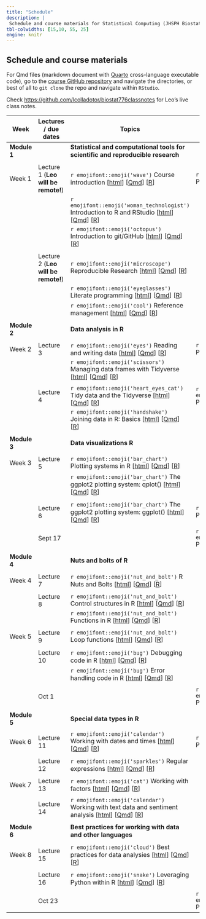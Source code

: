 ```yaml
---
title: "Schedule"
description: |
 Schedule and course materials for Statistical Computing (JHSPH Biostatistics 140.776 Fall 2023).
tbl-colwidths: [15,10, 55, 25]
engine: knitr
---
```


## Schedule and course materials

For Qmd files (markdown document with [Quarto](https://quarto.org/docs/authoring/markdown-basics.html) cross-language executable code), go to the [course GitHub repository](https://github.com/lcolladotor/jhustatcomputing2023) and navigate the directories, or best of all to `git clone` the repo and navigate within `RStudio`.

Check <https://github.com/lcolladotor/biostat776classnotes> for Leo's live class notes.

::: column-page
| Week         | Lectures / due dates                | Topics                                                                                                                                                                                                                                                                                                                                                                                                            | Projects                                                                                                                                                                                                                                                                                      |     |
|---------------|---------------|---------------|---------------|---------------|
| **Module 1** |                                     | **Statistical and computational tools for scientific and reproducible research**                                                                                                                                                                                                                                                                                                                                  |                                                                                                                                                                                                                                                                                               |     |
|              |                                     |                                                                                                                                                                                                                                                                                                                                                                                                                   |                                                                                                                                                                                                                                                                                               |     |
| Week 1       | Lecture 1 (**Leo will be remote!**) | `r emojifont::emoji('wave')` Course introduction \[[html](posts/01-welcome/index.html)\] \[[Qmd](https://github.com/lcolladotor/jhustatcomputing2023/blob/main/posts/01-welcome/index.qmd)\] \[[R](https://github.com/lcolladotor/jhustatcomputing2023/blob/main/posts/01-welcome/index.R)\]                                                                                                                      | `r emojifont::emoji('palm_tree')` Project 0 \[[html](projects/project-0/index.html)\] \[[Qmd](https://github.com/lcolladotor/jhustatcomputing2023/blob/main/projects/project-0/index.qmd)\] \[[R](https://github.com/lcolladotor/jhustatcomputing2023/blob/main/projects/project-0/index.R)\] |     |
|              |                                     | `r emojifont::emoji('woman_technologist')` Introduction to R and RStudio \[[html](posts/02-introduction-to-r-and-rstudio/index.html)\] \[[Qmd](https://github.com/lcolladotor/jhustatcomputing2023/blob/main/posts/02-introduction-to-r-and-rstudio/index.qmd)\] \[[R](https://github.com/lcolladotor/jhustatcomputing2023/blob/main/posts/02-introduction-to-r-and-rstudio/index.R)\]                            |                                                                                                                                                                                                                                                                                               |     |
|              |                                     | `r emojifont::emoji('octopus')` Introduction to git/GitHub \[[html](posts/03-introduction-to-gitgithub/index.html)\] \[[Qmd](https://github.com/lcolladotor/jhustatcomputing2023/blob/main/posts/03-introduction-to-gitgithub/index.qmd)\] \[[R](https://github.com/lcolladotor/jhustatcomputing2023/blob/main/posts/03-introduction-to-gitgithub/index.R)\]                                                      |                                                                                                                                                                                                                                                                                               |     |
|              |                                     |                                                                                                                                                                                                                                                                                                                                                                                                                   |                                                                                                                                                                                                                                                                                               |     |
|              | Lecture 2 (**Leo will be remote!**) | `r emojifont::emoji('microscope')` Reproducible Research \[[html](posts/04-reproducible-research/index.html)\] \[[Qmd](https://github.com/lcolladotor/jhustatcomputing2023/blob/main/posts/04-reproducible-research/index.qmd)\] \[[R](https://github.com/lcolladotor/jhustatcomputing2023/blob/main/posts/04-reproducible-research/index.R)\]                                                                    |                                                                                                                                                                                                                                                                                               |     |
|              |                                     | `r emojifont::emoji('eyeglasses')` Literate programming \[[html](posts/05-literate-programming/index.html)\] \[[Qmd](https://github.com/lcolladotor/jhustatcomputing2023/blob/main/posts/05-literate-programming/index.qmd)\] \[[R](https://github.com/lcolladotor/jhustatcomputing2023/blob/main/posts/05-literate-programming/index.R)\]                                                                        |                                                                                                                                                                                                                                                                                               |     |
|              |                                     | `r emojifont::emoji('cool')` Reference management \[[html](posts/06-reference-management/index.html)\] \[[Qmd](https://github.com/lcolladotor/jhustatcomputing2023/blob/main/posts/06-reference-management/index.qmd)\] \[[R](https://github.com/lcolladotor/jhustatcomputing2023/blob/main/posts/06-reference-management/index.R)\]                                                                              |                                                                                                                                                                                                                                                                                               |     |
|              |                                     |                                                                                                                                                                                                                                                                                                                                                                                                                   |                                                                                                                                                                                                                                                                                               |     |
| **Module 2** |                                     | **Data analysis in R**                                                                                                                                                                                                                                                                                                                                                                                            |                                                                                                                                                                                                                                                                                               |     |
|              |                                     |                                                                                                                                                                                                                                                                                                                                                                                                                   |                                                                                                                                                                                                                                                                                               |     |
| Week 2       | Lecture 3                           | `r emojifont::emoji('eyes')` Reading and writing data \[[html](posts/07-reading-and-writing-data/index.html)\] \[[Qmd](https://github.com/lcolladotor/jhustatcomputing2023/blob/main/posts/07-reading-and-writing-data/index.qmd)\] \[[R](https://github.com/lcolladotor/jhustatcomputing2023/blob/main/posts/07-reading-and-writing-data/index.R)\]                                                              | `r emojifont::emoji('palm_tree')` Project 1 \[[html](projects/project-1/index.html)\] \[[Qmd](https://github.com/lcolladotor/jhustatcomputing2023/blob/main/projects/project-1/index.qmd)\] \[[R](https://github.com/lcolladotor/jhustatcomputing2023/blob/main/projects/project-1/index.R)\] |     |
|              |                                     | `r emojifont::emoji('scissors')` Managing data frames with Tidyverse \[[html](posts/08-managing-data-frames-with-tidyverse/index.html)\] \[[Qmd](https://github.com/lcolladotor/jhustatcomputing2023/blob/main/posts/08-managing-data-frames-with-tidyverse/index.qmd)\] \[[R](https://github.com/lcolladotor/jhustatcomputing2023/blob/main/posts/08-managing-data-frames-with-tidyverse/index.R)\]              |                                                                                                                                                                                                                                                                                               |     |
|              |                                     |                                                                                                                                                                                                                                                                                                                                                                                                                   |                                                                                                                                                                                                                                                                                               |     |
|              | Lecture 4                           | `r emojifont::emoji('heart_eyes_cat')` Tidy data and the Tidyverse \[[html](posts/09-tidy-data-and-the-tidyverse/index.html)\] \[[Qmd](https://github.com/lcolladotor/jhustatcomputing2023/blob/main/posts/09-tidy-data-and-the-tidyverse/index.qmd)\] \[[R](https://github.com/lcolladotor/jhustatcomputing2023/blob/main/posts/09-tidy-data-and-the-tidyverse/index.R)\]                                        | `r emojifont::emoji('fallen_leaf')` Project 0 due                                                                                                                                                                                                                                             |     |
|              |                                     | `r emojifont::emoji('handshake')` Joining data in R: Basics \[[html](posts/10-joining-data-in-r/index.html)\] \[[Qmd](https://github.com/lcolladotor/jhustatcomputing2023/blob/main/posts/10-joining-data-in-r/index.qmd)\] \[[R](https://github.com/lcolladotor/jhustatcomputing2023/blob/main/posts/10-joining-data-in-r/index.R)\]                                                                             |                                                                                                                                                                                                                                                                                               |     |
|              |                                     |                                                                                                                                                                                                                                                                                                                                                                                                                   |                                                                                                                                                                                                                                                                                               |     |
| **Module 3** |                                     | **Data visualizations R**                                                                                                                                                                                                                                                                                                                                                                                         |                                                                                                                                                                                                                                                                                               |     |
|              |                                     |                                                                                                                                                                                                                                                                                                                                                                                                                   |                                                                                                                                                                                                                                                                                               |     |
| Week 3       | Lecture 5                           | `r emojifont::emoji('bar_chart')` Plotting systems in R \[[html](posts/11-plotting-systems/index.html)\] \[[Qmd](https://github.com/lcolladotor/jhustatcomputing2023/blob/main/posts/11-plotting-systems/index.qmd)\] \[[R](https://github.com/lcolladotor/jhustatcomputing2023/blob/main/posts/11-plotting-systems/index.R)\]                                                                                    |                                                                                                                                                                                                                                                                                               |     |
|              |                                     | `r emojifont::emoji('bar_chart')` The ggplot2 plotting system: qplot() \[[html](posts/12-ggplot2-plotting-system-part-1/index.html)\] \[[Qmd](https://github.com/lcolladotor/jhustatcomputing2023/blob/main/posts/12-ggplot2-plotting-system-part-1/index.qmd)\] \[[R](https://github.com/lcolladotor/jhustatcomputing2023/blob/main/posts/12-ggplot2-plotting-system-part-1/index.R)\]                           |                                                                                                                                                                                                                                                                                               |     |
|              |                                     |                                                                                                                                                                                                                                                                                                                                                                                                                   |                                                                                                                                                                                                                                                                                               |     |
|              | Lecture 6                           | `r emojifont::emoji('bar_chart')` The ggplot2 plotting system: ggplot() \[[html](posts/13-ggplot2-plotting-system-part-2/index.html)\] \[[Qmd](https://github.com/lcolladotor/jhustatcomputing2023/blob/main/posts/13-ggplot2-plotting-system-part-2/index.qmd)\] \[[R](https://github.com/lcolladotor/jhustatcomputing2023/blob/main/posts/13-ggplot2-plotting-system-part-2/index.R)\]                          | `r emojifont::emoji('palm_tree')` Project 2 \[[html](projects/project-2/index.html)\] \[[Qmd](https://github.com/lcolladotor/jhustatcomputing2023/blob/main/projects/project-2/index.qmd)\] \[[R](https://github.com/lcolladotor/jhustatcomputing2023/blob/main/projects/project-2/index.R)\] |     |
|              |                                     |                                                                                                                                                                                                                                                                                                                                                                                                                   |                                                                                                                                                                                                                                                                                               |     |
|              | Sept 17                             |                                                                                                                                                                                                                                                                                                                                                                                                                   | `r emojifont::emoji('fallen_leaf')` Project 1 due                                                                                                                                                                                                                                             |     |
|              |                                     |                                                                                                                                                                                                                                                                                                                                                                                                                   |                                                                                                                                                                                                                                                                                               |     |
| **Module 4** |                                     | **Nuts and bolts of R**                                                                                                                                                                                                                                                                                                                                                                                           |                                                                                                                                                                                                                                                                                               |     |
|              |                                     |                                                                                                                                                                                                                                                                                                                                                                                                                   |                                                                                                                                                                                                                                                                                               |     |
| Week 4       | Lecture 7                           | `r emojifont::emoji('nut_and_bolt')` R Nuts and Bolts \[[html](posts/14-r-nuts-and-bolts/index.html)\] \[[Qmd](https://github.com/lcolladotor/jhustatcomputing2023/blob/main/posts/14-r-nuts-and-bolts/index.qmd)\] \[[R](https://github.com/lcolladotor/jhustatcomputing2023/blob/main/posts/14-r-nuts-and-bolts/index.R)\]                                                                                      |                                                                                                                                                                                                                                                                                               |     |
|              |                                     |                                                                                                                                                                                                                                                                                                                                                                                                                   |                                                                                                                                                                                                                                                                                               |     |
|              | Lecture 8                           | `r emojifont::emoji('nut_and_bolt')` Control structures in R \[[html](posts/15-control-structures/index.html)\] \[[Qmd](https://github.com/lcolladotor/jhustatcomputing2023/blob/main/posts/15-control-structures/index.qmd)\] \[[R](https://github.com/lcolladotor/jhustatcomputing2023/blob/main/posts/15-control-structures/index.R)\]                                                                         |                                                                                                                                                                                                                                                                                               |     |
|              |                                     | `r emojifont::emoji('nut_and_bolt')` Functions in R \[[html](posts/16-functions/index.html)\] \[[Qmd](https://github.com/lcolladotor/jhustatcomputing2023/blob/main/posts/16-functions/index.qmd)\] \[[R](https://github.com/lcolladotor/jhustatcomputing2023/blob/main/posts/16-functions/index.R)\]                                                                                                             |                                                                                                                                                                                                                                                                                               |     |
|              |                                     |                                                                                                                                                                                                                                                                                                                                                                                                                   |                                                                                                                                                                                                                                                                                               |     |
| Week 5       | Lecture 9                           | `r emojifont::emoji('nut_and_bolt')` Loop functions \[[html](posts/17-loop-functions/index.html)\] \[[Qmd](https://github.com/lcolladotor/jhustatcomputing2023/blob/main/posts/17-loop-functions/index.qmd)\] \[[R](https://github.com/lcolladotor/jhustatcomputing2023/blob/main/posts/17-loop-functions/index.R)\]                                                                                              |                                                                                                                                                                                                                                                                                               |     |
|              |                                     |                                                                                                                                                                                                                                                                                                                                                                                                                   |                                                                                                                                                                                                                                                                                               |     |
|              | Lecture 10                          | `r emojifont::emoji('bug')` Debugging code in R \[[html](posts/18-debugging-r-code/index.html)\] \[[Qmd](https://github.com/lcolladotor/jhustatcomputing2023/blob/main/posts/18-debugging-r-code/index.qmd)\] \[[R](https://github.com/lcolladotor/jhustatcomputing2023/blob/main/posts/18-debugging-r-code/index.R)\]                                                                                            |                                                                                                                                                                                                                                                                                               |     |
|              |                                     | `r emojifont::emoji('bug')` Error handling code in R \[[html](posts/19-error-handling-and-generation/index.html)\] \[[Qmd](https://github.com/lcolladotor/jhustatcomputing2023/blob/main/posts/19-error-handling-and-generation/index.qmd)\] \[[R](https://github.com/lcolladotor/jhustatcomputing2023/blob/main/posts/19-error-handling-and-generation/index.R)\]                                                |                                                                                                                                                                                                                                                                                               |     |
|              |                                     |                                                                                                                                                                                                                                                                                                                                                                                                                   |                                                                                                                                                                                                                                                                                               |     |
|              | Oct 1                               |                                                                                                                                                                                                                                                                                                                                                                                                                   | `r emojifont::emoji('fallen_leaf')` Project 2 due                                                                                                                                                                                                                                             |     |
|              |                                     |                                                                                                                                                                                                                                                                                                                                                                                                                   |                                                                                                                                                                                                                                                                                               |     |
| **Module 5** |                                     | **Special data types in R**                                                                                                                                                                                                                                                                                                                                                                                       |                                                                                                                                                                                                                                                                                               |     |
|              |                                     |                                                                                                                                                                                                                                                                                                                                                                                                                   |                                                                                                                                                                                                                                                                                               |     |
| Week 6       | Lecture 11                          | `r emojifont::emoji('calendar')` Working with dates and times \[[html](posts/20-working-with-dates-and-times/index.html)\] \[[Qmd](https://github.com/lcolladotor/jhustatcomputing2023/blob/main/posts/20-working-with-dates-and-times/index.qmd)\] \[[R](https://github.com/lcolladotor/jhustatcomputing2023/blob/main/posts/20-working-with-dates-and-times/index.R)\]                                          | `r emojifont::emoji('palm_tree')` Project 3 \[[html](projects/project-3/index.html)\] \[[Qmd](https://github.com/lcolladotor/jhustatcomputing2023/blob/main/projects/project-3/index.qmd)\] \[[R](https://github.com/lcolladotor/jhustatcomputing2023/blob/main/projects/project-3/index.R)\] |     |
|              |                                     |                                                                                                                                                                                                                                                                                                                                                                                                                   |                                                                                                                                                                                                                                                                                               |     |
|              | Lecture 12                          | `r emojifont::emoji('sparkles')` Regular expressions \[[html](posts/21-regular-expressions/index.html)\] \[[Qmd](https://github.com/lcolladotor/jhustatcomputing2023/blob/main/posts/21-regular-expressions/index.qmd)\] \[[R](https://github.com/lcolladotor/jhustatcomputing2023/blob/main/posts/21-regular-expressions/index.R)\]                                                                              |                                                                                                                                                                                                                                                                                               |     |
|              |                                     |                                                                                                                                                                                                                                                                                                                                                                                                                   |                                                                                                                                                                                                                                                                                               |     |
| Week 7       | Lecture 13                          | `r emojifont::emoji('cat')` Working with factors \[[html](posts/22-working-with-factors/index.html)\] \[[Qmd](https://github.com/lcolladotor/jhustatcomputing2023/blob/main/posts/22-working-with-factors/index.qmd)\] \[[R](https://github.com/lcolladotor/jhustatcomputing2023/blob/main/posts/22-working-with-factors/index.R)\]                                                                               |                                                                                                                                                                                                                                                                                               |     |
|              |                                     |                                                                                                                                                                                                                                                                                                                                                                                                                   |                                                                                                                                                                                                                                                                                               |     |
|              | Lecture 14                          | `r emojifont::emoji('calendar')` Working with text data and sentiment analysis \[[html](posts/23-working-with-text-sentiment-analysis/index.html)\] \[[Qmd](https://github.com/lcolladotor/jhustatcomputing2023/blob/main/posts/23-working-with-text-sentiment-analysis/index.qmd)\] \[[R](https://github.com/lcolladotor/jhustatcomputing2023/blob/main/posts/23-working-with-text-sentiment-analysis/index.R)\] |                                                                                                                                                                                                                                                                                               |     |
|              |                                     |                                                                                                                                                                                                                                                                                                                                                                                                                   |                                                                                                                                                                                                                                                                                               |     |
| **Module 6** |                                     | **Best practices for working with data and other languages**                                                                                                                                                                                                                                                                                                                                                      |                                                                                                                                                                                                                                                                                               |     |
|              |                                     |                                                                                                                                                                                                                                                                                                                                                                                                                   |                                                                                                                                                                                                                                                                                               |     |
| Week 8       | Lecture 15                          | `r emojifont::emoji('cloud')` Best practices for data analysies \[[html](posts/24-best-practices-data-analyses/index.html)\] \[[Qmd](https://github.com/lcolladotor/jhustatcomputing2023/blob/main/posts/24-best-practices-data-analyses/index.qmd)\] \[[R](https://github.com/lcolladotor/jhustatcomputing2023/blob/main/posts/24-best-practices-data-analyses/index.R)\]                                        |                                                                                                                                                                                                                                                                                               |     |
|              |                                     |                                                                                                                                                                                                                                                                                                                                                                                                                   |                                                                                                                                                                                                                                                                                               |     |
|              | Lecture 16                          | `r emojifont::emoji('snake')` Leveraging Python within R \[[html](posts/25-python-for-r-users/index.html)\] \[[Qmd](https://github.com/lcolladotor/jhustatcomputing2023/blob/main/posts/25-python-for-r-users/index.qmd)\] \[[R](https://github.com/lcolladotor/jhustatcomputing2023/blob/main/posts/25-python-for-r-users/index.R)\]                                                                             |                                                                                                                                                                                                                                                                                               |     |
|              |                                     |                                                                                                                                                                                                                                                                                                                                                                                                                   |                                                                                                                                                                                                                                                                                               |     |
|              | Oct 23                              |                                                                                                                                                                                                                                                                                                                                                                                                                   | `r emojifont::emoji('fallen_leaf')` Project 3 due                                                                                                                                                                                                                                             |     |
:::
